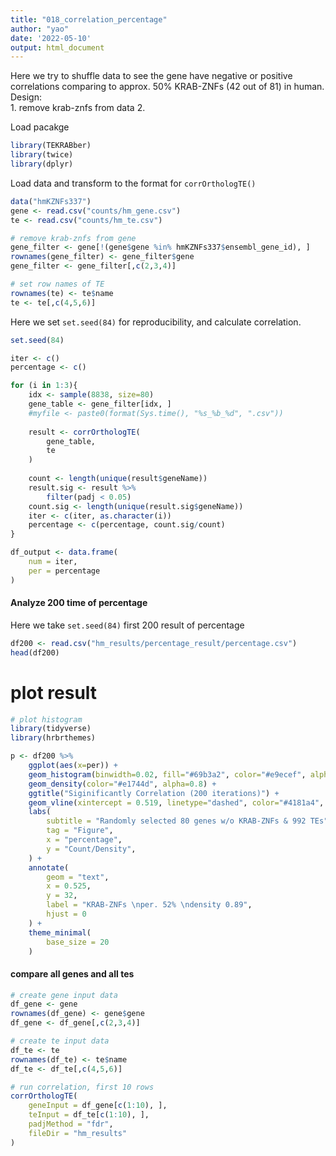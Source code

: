 ```yaml
---
title: "018_correlation_percentage"
author: "yao"
date: '2022-05-10'
output: html_document
---
```


Here we try to shuffle data to see the gene have negative or positive 
correlations comparing to approx. 50% KRAB-ZNFs (42 out of 81) in human. 
Design:  
1. remove krab-znfs from data
2. 

Load pacakge
```r
library(TEKRABber)
library(twice)
library(dplyr)
```

Load data and transform to the format for `corrOrthologTE()`

```r
data("hmKZNFs337")
gene <- read.csv("counts/hm_gene.csv")
te <- read.csv("counts/hm_te.csv")

# remove krab-znfs from gene
gene_filter <- gene[!(gene$gene %in% hmKZNFs337$ensembl_gene_id), ]
rownames(gene_filter) <- gene_filter$gene
gene_filter <- gene_filter[,c(2,3,4)]

# set row names of TE
rownames(te) <- te$name
te <- te[,c(4,5,6)]

```

Here we set `set.seed(84)` for reproducibility, and calculate correlation.

```r
set.seed(84)

iter <- c()
percentage <- c()

for (i in 1:3){
    idx <- sample(8838, size=80)
    gene_table <- gene_filter[idx, ]
    #myfile <- paste0(format(Sys.time(), "%s_%b_%d", ".csv"))
    
    result <- corrOrthologTE(
        gene_table,
        te
    )
    
    count <- length(unique(result$geneName))
    result.sig <- result %>%
        filter(padj < 0.05)
    count.sig <- length(unique(result.sig$geneName))
    iter <- c(iter, as.character(i))
    percentage <- c(percentage, count.sig/count)
}

df_output <- data.frame(
    num = iter,
    per = percentage
)

```

#### Analyze 200 time of percentage
Here we take `set.seed(84)` first 200 result of percentage
```r
df200 <- read.csv("hm_results/percentage_result/percentage.csv")
head(df200)
```

# plot result
```r
# plot histogram
library(tidyverse)
library(hrbrthemes)

p <- df200 %>%
    ggplot(aes(x=per)) +
    geom_histogram(binwidth=0.02, fill="#69b3a2", color="#e9ecef", alpha=0.9) +
    geom_density(color="#e1744d", alpha=0.8) +
    ggtitle("Siginificantly Correlation (200 iterations)") +
    geom_vline(xintercept = 0.519, linetype="dashed", color="#4181a4", size=1.5) +
    labs(
        subtitle = "Randomly selected 80 genes w/o KRAB-ZNFs & 992 TEs",
        tag = "Figure",
        x = "percentage",
        y = "Count/Density",
    ) +
    annotate(
        geom = "text",
        x = 0.525,
        y = 32,
        label = "KRAB-ZNFs \nper. 52% \ndensity 0.89",
        hjust = 0
    ) +
    theme_minimal(
        base_size = 20
    )
```

#### compare all genes and all tes
```r
# create gene input data
df_gene <- gene
rownames(df_gene) <- gene$gene
df_gene <- df_gene[,c(2,3,4)]

# create te input data
df_te <- te
rownames(df_te) <- te$name
df_te <- df_te[,c(4,5,6)]

# run correlation, first 10 rows
corrOrthologTE(
    geneInput = df_gene[c(1:10), ],
    teInput = df_te[c(1:10), ],
    padjMethod = "fdr",
    fileDir = "hm_results"
)

```

